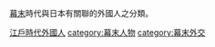 [[幕末|幕末]]時代與日本有關聯的外國人之分類。

[[category:江戶時代外國人|]]
[[category:幕末人物|category:幕末人物]]
[[category:幕末外交|category:幕末外交]]